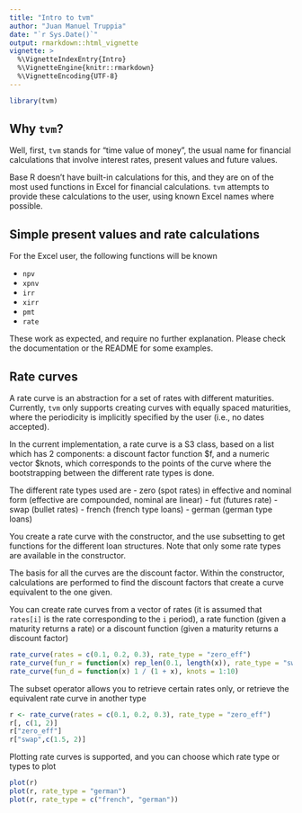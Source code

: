 ```yaml
---
title: "Intro to tvm"
author: "Juan Manuel Truppia"
date: "`r Sys.Date()`"
output: rmarkdown::html_vignette
vignette: >
  %\VignetteIndexEntry{Intro}
  %\VignetteEngine{knitr::rmarkdown}
  %\VignetteEncoding{UTF-8}
---
```


```r
library(tvm)
```

## Why `tvm`?

Well, first, `tvm` stands for "time value of money", the usual name for financial calculations that involve interest rates, present values and future values.

Base R doesn't have built-in calculations for this, and they are on of the most used functions in Excel for financial calculations. `tvm` attempts to provide these calculations to the user, using known Excel names where possible.

## Simple present values and rate calculations

For the Excel user, the following functions will be known

* `npv`
* `xpnv`
* `irr`
* `xirr`
* `pmt`
* `rate`

These work as expected, and require no further explanation. Please check the documentation or the README for some examples.

## Rate curves

A rate curve is an abstraction for a set of rates with different maturities. Currently, `tvm` only supports creating curves with equally spaced maturities, where the periodicity is implicitly specified by the user (i.e., no dates accepted).

In the current implementation, a rate curve is a S3 class, based on a list which has 2 components: a discount factor function $f, and a numeric vector $knots, which corresponds to the points of the curve where the bootstrapping between the different rate types is done.

The different rate types used are
- zero (spot rates) in effective and nominal form (effective are compounded, nominal are linear)
- fut (futures rate)
- swap (bullet rates)
- french (french type loans)
- german (german type loans)

You create a rate curve with the constructor, and the use subsetting to get functions for the different loan structures. Note that only some rate types are available in the constructor.

The basis for all the curves are the discount factor. Within the constructor, calculations are performed to find the discount factors that create a curve equivalent to the one given.

You can create rate curves from a vector of rates (it is assumed that `rates[i]` is the rate corresponding to the `i` period), a rate function (given a maturity returns a rate) or a discount function (given a maturity returns a discount factor)

```r
rate_curve(rates = c(0.1, 0.2, 0.3), rate_type = "zero_eff")
rate_curve(fun_r = function(x) rep_len(0.1, length(x)), rate_type = "swap", knots = 1:10)
rate_curve(fun_d = function(x) 1 / (1 + x), knots = 1:10)
```

The subset operator allows you to retrieve certain rates only, or retrieve the equivalent rate curve in another type

```r
r <- rate_curve(rates = c(0.1, 0.2, 0.3), rate_type = "zero_eff")
r[, c(1, 2)]
r["zero_eff"]
r["swap",c(1.5, 2)]
```

Plotting rate curves is supported, and you can choose which rate type or types to plot

```r
plot(r)
plot(r, rate_type = "german")
plot(r, rate_type = c("french", "german"))
```
